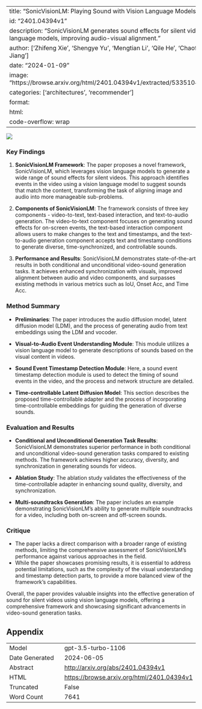 
---
title: "SonicVisionLM: Playing Sound with Vision Language Models"
id: "2401.04394v1"
description: "SonicVisionLM generates sound effects for silent videos using vision language models, improving audio-visual alignment."
author: ['Zhifeng Xie', 'Shengye Yu', 'Mengtian Li', 'Qile He', 'Chaofeng Chen', 'Yu-Gang Jiang']
date: "2024-01-09"
image: "https://browse.arxiv.org/html/2401.04394v1/extracted/5335104/image/timestamps.png"
categories: ['architectures', 'recommender']
format:
  html:
    code-overflow: wrap
---

![](https://browse.arxiv.org/html/2401.04394v1/extracted/5335104/image/timestamps.png)

### Key Findings

1. **SonicVisionLM Framework**: The paper proposes a novel framework, SonicVisionLM, which leverages vision language models to generate a wide range of sound effects for silent videos. This approach identifies events in the video using a vision language model to suggest sounds that match the content, transforming the task of aligning image and audio into more manageable sub-problems.

2. **Components of SonicVisionLM**: The framework consists of three key components - video-to-text, text-based interaction, and text-to-audio generation. The video-to-text component focuses on generating sound effects for on-screen events, the text-based interaction component allows users to make changes to the text and timestamps, and the text-to-audio generation component accepts text and timestamp conditions to generate diverse, time-synchronized, and controllable sounds.

3. **Performance and Results**: SonicVisionLM demonstrates state-of-the-art results in both conditional and unconditional video-sound generation tasks. It achieves enhanced synchronization with visuals, improved alignment between audio and video components, and surpasses existing methods in various metrics such as IoU, Onset Acc, and Time Acc.

### Method Summary

- **Preliminaries**: The paper introduces the audio diffusion model, latent diffusion model (LDM), and the process of generating audio from text embeddings using the LDM and vocoder.

- **Visual-to-Audio Event Understanding Module**: This module utilizes a vision language model to generate descriptions of sounds based on the visual content in videos.

- **Sound Event Timestamp Detection Module**: Here, a sound event timestamp detection module is used to detect the timing of sound events in the video, and the process and network structure are detailed.

- **Time-controllable Latent Diffusion Model**: This section describes the proposed time-controllable adapter and the process of incorporating time-controllable embeddings for guiding the generation of diverse sounds.

### Evaluation and Results

- **Conditional and Unconditional Generation Task Results**: SonicVisionLM demonstrates superior performance in both conditional and unconditional video-sound generation tasks compared to existing methods. The framework achieves higher accuracy, diversity, and synchronization in generating sounds for videos.

- **Ablation Study**: The ablation study validates the effectiveness of the time-controllable adapter in enhancing sound quality, diversity, and synchronization.

- **Multi-soundtracks Generation**: The paper includes an example demonstrating SonicVisionLM's ability to generate multiple soundtracks for a video, including both on-screen and off-screen sounds.

### Critique

- The paper lacks a direct comparison with a broader range of existing methods, limiting the comprehensive assessment of SonicVisionLM's performance against various approaches in the field.
- While the paper showcases promising results, it is essential to address potential limitations, such as the complexity of the visual understanding and timestamp detection parts, to provide a more balanced view of the framework's capabilities.

Overall, the paper provides valuable insights into the effective generation of sound for silent videos using vision language models, offering a comprehensive framework and showcasing significant advancements in video-sound generation tasks.

## Appendix

|          |          |
|----------|----------|
| Model     | gpt-3.5-turbo-1106       |
| Date Generated     | 2024-06-05       |
| Abstract | [http://arxiv.org/abs/2401.04394v1](http://arxiv.org/abs/2401.04394v1)        |
| HTML     | [https://browse.arxiv.org/html/2401.04394v1](https://browse.arxiv.org/html/2401.04394v1)       |
| Truncated       | False       |
| Word Count       | 7641       |